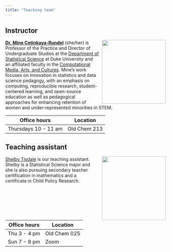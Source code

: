 ```yaml
---
title: "Teaching team"
---
```


## Instructor

![](images/team/mine.png){style="float:right;padding: 0 0 0 10px;" fig-alt="Headshot of Dr. Mine Çetinkaya-Rundel" width="200"}

[**Dr. Mine Çetinkaya-Rundel**](http://mine-cr.com/) (she/her) is Professor of the Practice and Director of Undergraduate Studies at the [Department of Statistical Science](https://stat.duke.edu/) at Duke University and an affiliated faculty in the [Computational Media, Arts, and Cultures](https://cmac.duke.edu/). Mine's work focuses on innovation in statistics and data science pedagogy, with an emphasis on computing, reproducible research, student-centered learning, and open-source education as well as pedagogical approaches for enhancing retention of women and under-represented minorities in STEM.

| Office hours         | Location     |
|----------------------|--------------|
| Thursdays 10 - 11 am | Old Chem 213 |

## Teaching assistant

![](images/team/shelby.png){style="float:right;padding: 0 0 0 10px;" fig-alt="Headshot of Shelby Tisdale" width="200"}

[Shelby Tisdale](https://www.linkedin.com/in/shelby-tisdale-0497091b4/) is our teaching assistant. Shelby is a Statistical Science major and she is also pursuing secondary teacher certification in mathematics and a certificate in Child Policy Research.

| Office hours | Location     |
|--------------|--------------|
| Thu 3 - 4 pm | Old Chem 025 |
| Sun 7 - 8 pm | Zoom         |
